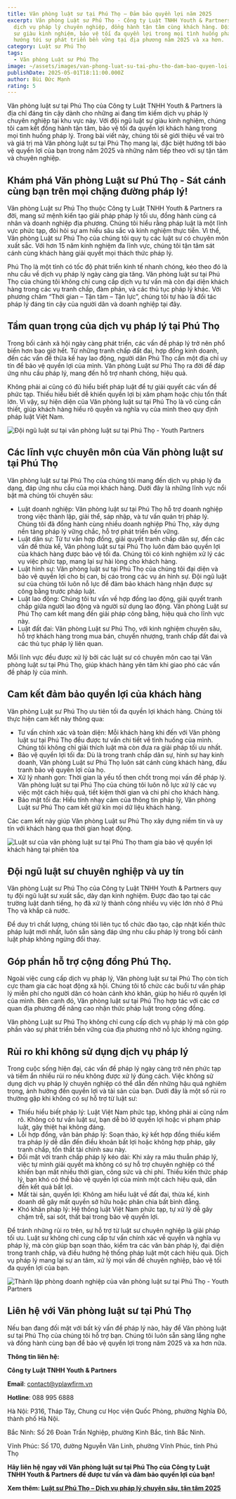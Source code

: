 ```yaml
---
title: Văn phòng luật sư tại Phú Thọ – Đảm bảo quyền lợi năm 2025
excerpt: Văn phòng Luật sư Phú Thọ - Công ty Luật TNHH Youth & Partners cung cấp
  dịch vụ pháp lý chuyên nghiệp, đồng hành tận tâm cùng khách hàng. Đội ngũ luật
  sư giàu kinh nghiệm, bảo vệ tối đa quyền lợi trong mọi tình huống pháp lý,
  hướng tới sự phát triển bền vững tại địa phương năm 2025 và xa hơn.
category: Luật sư Phú Thọ
tags:
  - Văn phòng Luật sư Phú Thọ
image: ~/assets/images/van-phong-luat-su-tai-phu-tho-dam-bao-quyen-loi-2025.jpg
publishDate: 2025-05-01T18:11:00.000Z
author: Bùi Đức Mạnh
rating: 5
---
```


Văn phòng luật sư tại Phú Thọ của Công ty Luật TNHH Youth & Partners là địa chỉ đáng tin cậy dành cho những ai đang tìm kiếm dịch vụ pháp lý chuyên nghiệp tại khu vực này. Với đội ngũ luật sư giàu kinh nghiệm, chúng tôi cam kết đồng hành tận tâm, bảo vệ tối đa quyền lợi khách hàng trong mọi tình huống pháp lý. Trong bài viết này, chúng tôi sẽ giới thiệu về vai trò và giá trị mà Văn phòng luật sư tại Phú Thọ mang lại, đặc biệt hướng tới bảo vệ quyền lợi của bạn trong năm 2025 và những năm tiếp theo với sự tận tâm và chuyên nghiệp.

<YouTube id="HadHRr-bdRc" />

## Khám phá Văn phòng Luật sư Phú Thọ - Sát cánh cùng bạn trên mọi chặng đường pháp lý!

Văn phòng Luật sư Phú Thọ thuộc Công ty Luật TNHH Youth & Partners ra đời, mang sứ mệnh kiến tạo giải pháp pháp lý tối ưu, đồng hành cùng cá nhân và doanh nghiệp địa phương. Chúng tôi hiểu rằng pháp luật là một lĩnh vực phức tạp, đòi hỏi sự am hiểu sâu sắc và kinh nghiệm thực tiễn. Vì thế, Văn phòng Luật sư Phú Thọ của chúng tôi quy tụ các luật sư có chuyên môn xuất sắc. Với hơn 15 năm kinh nghiệm đa lĩnh vực, chúng tôi tận tâm sát cánh cùng khách hàng giải quyết mọi thách thức pháp lý.

Phú Thọ là một tỉnh có tốc độ phát triển kinh tế nhanh chóng, kéo theo đó là nhu cầu về dịch vụ pháp lý ngày càng gia tăng. Văn phòng luật sư tại Phú Thọ của chúng tôi không chỉ cung cấp dịch vụ tư vấn mà còn đại diện khách hàng trong các vụ tranh chấp, đàm phán, và các thủ tục pháp lý khác. Với phương châm “Thời gian – Tận tâm – Tận lực”, chúng tôi tự hào là đối tác pháp lý đáng tin cậy của người dân và doanh nghiệp tại đây.

## Tầm quan trọng của dịch vụ pháp lý tại Phú Thọ

Trong bối cảnh xã hội ngày càng phát triển, các vấn đề pháp lý trở nên phổ biến hơn bao giờ hết. Từ những tranh chấp đất đai, hợp đồng kinh doanh, đến các vấn đề thừa kế hay lao động, người dân Phú Thọ cần một địa chỉ uy tín để bảo vệ quyền lợi của mình. Văn phòng Luật sư Phú Thọ ra đời để đáp ứng nhu cầu pháp lý, mang đến hỗ trợ nhanh chóng, hiệu quả.

Không phải ai cũng có đủ hiểu biết pháp luật để tự giải quyết các vấn đề phức tạp. Thiếu hiểu biết dễ khiến quyền lợi bị xâm phạm hoặc chịu tổn thất lớn. Vì vậy, sự hiện diện của Văn phòng luật sư tại Phú Thọ là vô cùng cần thiết, giúp khách hàng hiểu rõ quyền và nghĩa vụ của mình theo quy định pháp luật Việt Nam.

![Đội ngũ luật sư tại văn phòng luật sư tại Phú Thọ - Youth Partners](~/assets/images/doi-ngu-luat-su-tai-van-phong-luat-su-tai-phu-tho-youth-partners.jpg "Đội ngũ luật sư tại văn phòng luật sư tại Phú Thọ - Youth Partners")

## Các lĩnh vực chuyên môn của Văn phòng luật sư tại Phú Thọ

Văn phòng luật sư tại Phú Thọ của chúng tôi mang đến dịch vụ pháp lý đa dạng, đáp ứng nhu cầu của mọi khách hàng. Dưới đây là những lĩnh vực nổi bật mà chúng tôi chuyên sâu:

* Luật doanh nghiệp: Văn phòng luật sư tại Phú Thọ hỗ trợ doanh nghiệp trong việc thành lập, giải thể, sáp nhập, và tư vấn quản trị pháp lý. Chúng tôi đã đồng hành cùng nhiều doanh nghiệp Phú Thọ, xây dựng nền tảng pháp lý vững chắc, hỗ trợ phát triển bền vững.
* Luật dân sự: Từ tư vấn hợp đồng, giải quyết tranh chấp dân sự, đến các vấn đề thừa kế, Văn phòng luật sư tại Phú Thọ luôn đảm bảo quyền lợi của khách hàng được bảo vệ tối đa. Chúng tôi có kinh nghiệm xử lý các vụ việc phức tạp, mang lại sự hài lòng cho khách hàng.
* Luật hình sự: Văn phòng luật sư tại Phú Thọ của chúng tôi đại diện và bảo vệ quyền lợi cho bị can, bị cáo trong các vụ án hình sự. Đội ngũ luật sư của chúng tôi luôn nỗ lực để đảm bảo khách hàng nhận được sự công bằng trước pháp luật.
* Luật lao động: Chúng tôi tư vấn về hợp đồng lao động, giải quyết tranh chấp giữa người lao động và người sử dụng lao động. Văn phòng Luật sư Phú Thọ cam kết mang đến giải pháp công bằng, hiệu quả cho lĩnh vực này.
* Luật đất đai: Văn phòng Luật sư Phú Thọ, với kinh nghiệm chuyên sâu, hỗ trợ khách hàng trong mua bán, chuyển nhượng, tranh chấp đất đai và các thủ tục pháp lý liên quan.

Mỗi lĩnh vực đều được xử lý bởi các luật sư có chuyên môn cao tại Văn phòng luật sư tại Phú Thọ, giúp khách hàng yên tâm khi giao phó các vấn đề pháp lý của mình.

## Cam kết đảm bảo quyền lợi của khách hàng

Văn phòng Luật sư Phú Thọ ưu tiên tối đa quyền lợi khách hàng. Chúng tôi thực hiện cam kết này thông qua:

* Tư vấn chính xác và toàn diện: Mỗi khách hàng khi đến với Văn phòng luật sư tại Phú Thọ đều được tư vấn chi tiết về tình huống của mình. Chúng tôi không chỉ giải thích luật mà còn đưa ra giải pháp tối ưu nhất.
* Bảo vệ quyền lợi tối đa: Dù là trong tranh chấp dân sự, hình sự hay kinh doanh, Văn phòng Luật sư Phú Thọ luôn sát cánh cùng khách hàng, đấu tranh bảo vệ quyền lợi của họ.
* Xử lý nhanh gọn: Thời gian là yếu tố then chốt trong mọi vấn đề pháp lý. Văn phòng luật sư tại Phú Thọ của chúng tôi luôn nỗ lực xử lý các vụ việc một cách hiệu quả, tiết kiệm thời gian và chi phí cho khách hàng.
* Bảo mật tối đa: Hiểu tính nhạy cảm của thông tin pháp lý, Văn phòng Luật sư Phú Thọ cam kết giữ kín mọi dữ liệu khách hàng.

Các cam kết này giúp Văn phòng Luật sư Phú Thọ xây dựng niềm tin và uy tín với khách hàng qua thời gian hoạt động.

![Luật sư của văn phòng luật sư tại Phú Thọ tham gia bảo vệ quyền lợi khách hàng tại phiên tòa](~/assets/images/luat-su-cua-van-phong-luat-su-tai-phu-tho-tham-gia-bao-ve-quyen-loi-khach-hang-tai-phien-toa.jpg "Luật sư của văn phòng luật sư tại Phú Thọ tham gia bảo vệ quyền lợi khách hàng tại phiên tòa")

## Đội ngũ luật sư chuyên nghiệp và uy tín

Văn phòng Luật sư Phú Thọ của Công ty Luật TNHH Youth & Partners quy tụ đội ngũ luật sư xuất sắc, dày dạn kinh nghiệm. Được đào tạo tại các trường luật danh tiếng, họ đã xử lý thành công nhiều vụ việc lớn nhỏ ở Phú Thọ và khắp cả nước.

Để duy trì chất lượng, chúng tôi liên tục tổ chức đào tạo, cập nhật kiến thức pháp luật mới nhất, luôn sẵn sàng đáp ứng nhu cầu pháp lý trong bối cảnh luật pháp không ngừng đổi thay.

## Góp phần hỗ trợ cộng đồng Phú Thọ.

Ngoài việc cung cấp dịch vụ pháp lý, Văn phòng luật sư tại Phú Thọ còn tích cực tham gia các hoạt động xã hội. Chúng tôi tổ chức các buổi tư vấn pháp lý miễn phí cho người dân có hoàn cảnh khó khăn, giúp họ hiểu rõ quyền lợi của mình. Bên cạnh đó, Văn phòng luật sư tại Phú Thọ hợp tác với các cơ quan địa phương để nâng cao nhận thức pháp luật trong cộng đồng.

Văn phòng Luật sư Phú Thọ không chỉ cung cấp dịch vụ pháp lý mà còn góp phần vào sự phát triển bền vững của địa phương nhờ nỗ lực không ngừng.

## Rủi ro khi không sử dụng dịch vụ pháp lý

Trong cuộc sống hiện đại, các vấn đề pháp lý ngày càng trở nên phức tạp và tiềm ẩn nhiều rủi ro nếu không được xử lý đúng cách. Việc không sử dụng dịch vụ pháp lý chuyên nghiệp có thể dẫn đến những hậu quả nghiêm trọng, ảnh hưởng đến quyền lợi và tài sản của bạn. Dưới đây là một số rủi ro thường gặp khi không có sự hỗ trợ từ luật sư:

* Thiếu hiểu biết pháp lý: Luật Việt Nam phức tạp, không phải ai cũng nắm rõ. Không có tư vấn luật sư, bạn dễ bỏ lỡ quyền lợi hoặc vi phạm pháp luật, gây thiệt hại không đáng.
* Lỗi hợp đồng, văn bản pháp lý: Soạn thảo, ký kết hợp đồng thiếu kiểm tra pháp lý dễ dẫn đến điều khoản bất lợi hoặc không hợp pháp, gây tranh chấp, tổn thất tài chính sau này.
* Đối mặt với tranh chấp pháp lý kéo dài: Khi xảy ra mâu thuẫn pháp lý, việc tự mình giải quyết mà không có sự hỗ trợ chuyên nghiệp có thể khiến bạn mất nhiều thời gian, công sức và chi phí. Thiếu kiến thức pháp lý, bạn khó có thể bảo vệ quyền lợi của mình một cách hiệu quả, dẫn đến kết quả bất lợi.
* Mất tài sản, quyền lợi: Không am hiểu luật về đất đai, thừa kế, kinh doanh dễ gây mất quyền sở hữu hoặc phân chia bất bình đẳng.
* Khó khăn pháp lý: Hệ thống luật Việt Nam phức tạp, tự xử lý dễ gây chậm trễ, sai sót, thất bại trong bảo vệ quyền lợi.

Để tránh những rủi ro trên, sự hỗ trợ từ luật sư chuyên nghiệp là giải pháp tối ưu. Luật sư không chỉ cung cấp tư vấn chính xác về quyền và nghĩa vụ pháp lý, mà còn giúp bạn soạn thảo, kiểm tra các văn bản pháp lý, đại diện trong tranh chấp, và điều hướng hệ thống pháp luật một cách hiệu quả. Dịch vụ pháp lý mang lại sự an tâm, xử lý mọi vấn đề chuyên nghiệp, bảo vệ tối đa quyền lợi của bạn.

![Thành lập phòng doanh nghiệp của văn phòng luật sư tại Phú Thọ - Youth Partners](~/assets/images/thanh-lap-phong-doanh-nghiep-cua-van-phong-luat-su-tai-phu-tho-youth-partners.jpg "Thành lập phòng doanh nghiệp của văn phòng luật sư tại Phú Thọ - Youth Partners")

## Liên hệ với Văn phòng luật sư tại Phú Thọ

Nếu bạn đang đối mặt với bất kỳ vấn đề pháp lý nào, hãy để Văn phòng luật sư tại Phú Thọ của chúng tôi hỗ trợ bạn. Chúng tôi luôn sẵn sàng lắng nghe và đồng hành cùng bạn để bảo vệ quyền lợi trong năm 2025 và xa hơn nữa.

**Thông tin liên hệ:**

**Công ty Luật TNHH Youth & Partners**

**Email**: [contact@yplawfirm.vn](mailto:contact@yplawfirm.vn)

**Hotline**: 088 995 6888

Hà Nội: P316, Tháp Tây, Chung cư Học viện Quốc Phòng, phường Nghĩa Đô, thành phố Hà Nội.

Bắc Ninh: Số 26 Đoàn Trần Nghiệp, phường Kinh Bắc, tỉnh Bắc Ninh.

Vĩnh Phúc: Số 170, đường Nguyễn Văn Linh, phường Vĩnh Phúc, tỉnh Phú Thọ

**Hãy liên hệ ngay với Văn phòng luật sư tại Phú Thọ của Công ty Luật TNHH Youth & Partners để được tư vấn và đảm bảo quyền lợi của bạn!**

**Xem thêm: [Luật sư Phú Thọ – Dịch vụ pháp lý chuyên sâu, tận tâm 2025](https://yplawfirm.vn/tin-tuc/luat-su-phu-tho-dich-vu-phap-ly-chuyen-sau-tan-tam-2025)**

